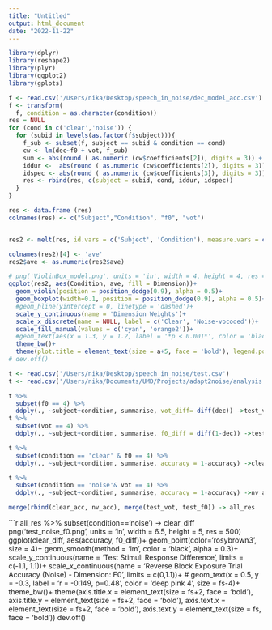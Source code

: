 ```yaml
---
title: "Untitled"
output: html_document
date: "2022-11-22"
---
```


```r
library(dplyr)
library(reshape2)
library(plyr)
library(ggplot2)
library(gplots)
```


```r
f <- read.csv('/Users/nika/Desktop/speech_in_noise/dec_model_acc.csv')
f <- transform(
  f, condition = as.character(condition))
res = NULL
for (cond in c('clear','noise')) {
  for (subid in levels(as.factor(f$subject))){
    f_sub <- subset(f, subject == subid & condition == cond)
    cw <- lm(dec~f0 + vot, f_sub)
    sum <- abs(round ( as.numeric (cw$coefficients[2]), digits = 3)) + abs( round ( as.numeric (cw$coefficients[3]), digits = 3))
    iddur <-  abs(round ( as.numeric (cw$coefficients[2]), digits = 3))/sum
    idspec <- abs(round ( as.numeric (cw$coefficients[3]), digits = 3))/sum
    res <- rbind(res, c(subject = subid, cond, iddur, idspec))
  }
}

res <- data.frame (res)
colnames(res) <- c("Subject","Condition", "f0", "vot") 


res2 <- melt(res, id.vars = c('Subject', 'Condition'), measure.vars = c('vot', 'f0'), variable.name = 'Dimension', value.name = 'weight')

colnames(res2)[4] <- 'ave'
res2$ave <- as.numeric(res2$ave)
```

```r
# png('ViolinBox_model.png', units = 'in', width = 4, height = 4, res = 500)
ggplot(res2, aes(Condition, ave, fill = Dimension))+
  geom_violin(position = position_dodge(0.9), alpha = 0.5)+
  geom_boxplot(width=0.1, position = position_dodge(0.9), alpha = 0.5)+
  #geom_hline(yintercept = 0, linetype = 'dashed')+
  scale_y_continuous(name = 'Dimension Weights')+
  scale_x_discrete(name = NULL, label = c('Clear', 'Noise-vocoded'))+
  scale_fill_manual(values = c('cyan', 'orange2'))+
  #geom_text(aes(x = 1.3, y = 1.2, label = '*p < 0.001*', color = 'black', size = 3, hjust = 0.1))+
  theme_bw()+
  theme(plot.title = element_text(size = a+5, face = 'bold'), legend.position = 'none', legend.text = element_text( size = a, face = 'bold'), legend.title = element_text(size = a, face = 'bold'), axis.text.x = element_text(size = a, face = 'bold'), axis.text.y = element_text(size = a, face = 'bold'), axis.title = element_text(size = a, face = 'bold'))
# dev.off()
```

```r
t <- read.csv('/Users/nika/Desktop/speech_in_noise/test.csv')
t <- read.csv('/Users/nika/Documents/UMD/Projects/adapt2noise/analysis.csv')

t %>%
  subset(f0 == 4) %>%
  ddply(., ~subject+condition, summarise, vot_diff= diff(dec)) ->test_vot
t %>%
  subset(vot == 4) %>%
  ddply(., ~subject+condition, summarise, f0_diff = diff(1-dec)) ->test_f0

t %>%
  subset(condition == 'clear' & f0 == 4) %>%
  ddply(., ~subject+condition, summarise, accuracy = 1-accuracy) ->clear_acc

t %>%
  subset(condition == 'noise'& vot == 4) %>%
  ddply(., ~subject+condition, summarise, accuracy = 1-accuracy) ->nv_acc

merge(rbind(clear_acc, nv_acc), merge(test_vot, test_f0)) -> all_res
```

```r
all_res %>% 
  subset(condition=='noise') -> clear_diff 
png('test_noise_f0.png', units = 'in', width = 6.5, height = 5, res = 500)
ggplot(clear_diff, aes(accuracy, f0_diff))+
  geom_point(color='rosybrown3', size = 4)+
  geom_smooth(method = 'lm', color = 'black', alpha = 0.3)+
  scale_y_continuous(name = 'Test Stimuli Response Difference', limits = c(-1.1, 1.1))+
  scale_x_continuous(name = 'Reverse Block Exposure Trial Accuracy (Noise) - Dimension: F0', limits = c(0,1.1))+
  # geom_text(x = 0.5, y = -0.3, label = 'r = -0.149, p=0.48', color = 'deep pink 4', size = fs-4)+
  theme_bw()+
  theme(axis.title.x = element_text(size = fs+2, face = 'bold'), axis.title.y = element_text(size = fs+2, face = 'bold'), axis.text.x = element_text(size = fs+2, face = 'bold'), axis.text.y = element_text(size = fs, face = 'bold'))
dev.off()
